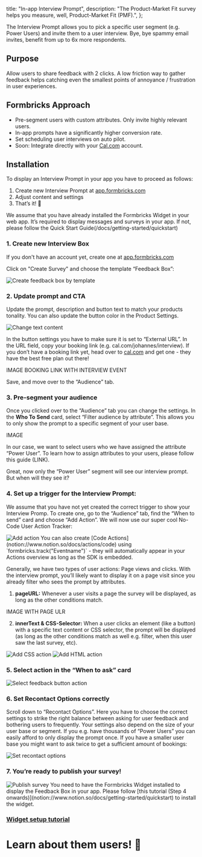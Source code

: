 
  title: "In-app Interview Prompt",
  description: "The Product-Market Fit survey helps you measure, well, Product-Market Fit (PMF).",
};

The Interview Prompt allows you to pick a specific user segment (e.g. Power Users) and invite them to a user interview. Bye, bye spammy email invites, benefit from up to 6x more respondents.

## Purpose

Allow users to share feedback with 2 clicks. A low friction way to gather feedback helps catching even the smallest points of annoyance / frustration in user experiences.

## Formbricks Approach

- Pre-segment users with custom attributes. Only invite highly relevant users.
- In-app prompts have a significantly higher conversion rate.
- Set scheduling user interviews on auto pilot.
- Soon: Integrate directly with your [Cal.com](http://Cal.com) account.

## Installation

To display an Interview Prompt in your app you have to proceed as follows:

1. Create new Interview Prompt at [app.formbricks.com](http://app.formbricks.com/)
2. Adjust content and settings
3. That’s it! 🎉

<Callout title="Formbricks Widget not yet running?" type="note">
  We assume that you have already installed the Formbricks Widget in your web app. It’s required to display
  messages and surveys in your app. If not, please follow the Quick Start
  Guide(/docs/getting-started/quickstart)
</Callout>

### 1. Create new Interview Box

If you don't have an account yet, create one at [app.formbricks.com](https://app.formbricks.com/auth/signup)

Click on "Create Survey" and choose the template “Feedback Box”:

<Image src={CreateFeedbackBox} alt="Create feedback box by template" quality="100" />

### 2. Update prompt and CTA

Update the prompt, description and button text to match your products tonality. You can also update the button color in the Product Settings.

<Image src={ChangeTextContent} alt="Change text content" quality="100" />

In the button settings you have to make sure it is set to “External URL”. In the URL field, copy your booking link (e.g. cal.com/johannes/interview). If you don’t have a booking link yet, head over to [cal.com](http://cal.com) and get one - they have the best free plan out there!

IMAGE BOOKING LINK WITH INTERVIEW EVENT

Save, and move over to the “Audience” tab.

### 3. Pre-segment your audience

Once you clicked over to the “Audience” tab you can change the settings. In the **Who To Send** card, select “Filter audience by attribute”. This allows you to only show the prompt to a specific segment of your user base.

IMAGE

In our case, we want to select users who we have assigned the attribute “Power User”. To learn how to assign attributes to your users, please follow this guide (LINK).

Great, now only the “Power User” segment will see our interview prompt. But when will they see it?

### 4. Set up a trigger for the Interview Prompt:

We assume that you have not yet created the correct trigger to show your Interview Promp. To create one, go to the “Audience” tab, find the “When to send” card and choose “Add Action”. We will now use our super cool No-Code User Action Tracker:

<Image src={AddAction} alt="Add action" quality="100" />

<Callout title="You can also add actions in your code" type="note">
  You can also create [Code Actions](notion://www.notion.so/docs/actions/code) using
  `formbricks.track("Eventname")` - they will automatically appear in your Actions overview as long as the SDK
  is embedded.
</Callout>

Generally, we have two types of user actions: Page views and clicks. With the interview prompt, you’ll likely want to display it on a page visit since you already filter who sees the prompt by attributes.

1. **pageURL:** Whenever a user visits a page the survey will be displayed, as long as the other conditions match.

IMAGE WITH PAGE ULR

2. **innerText & CSS-Selector:** When a user clicks an element (like a button) with a specific text content or CSS selector, the prompt will be displayed (as long as the other conditions match as well e.g. filter, when this user saw the last survey, etc).

<div className="grid grid-cols-2 space-x-2">
  <Image src={AddCSSAction} alt="Add CSS action" quality="100" />
  <Image src={AddHTMLAction} alt="Add HTML action" quality="100" />
</div>

### 5. Select action in the “When to ask” card

<Image src={SelectAction} alt="Select feedback button action" quality="100" />

### 6. Set Recontact Options correctly

Scroll down to “Recontact Options”. Here you have to choose the correct settings to strike the right balance between asking for user feedback and bothering users to frequently. Your settings also depend on the size of your user base or segment. If you e.g. have thousands of “Power Users” you can easily afford to only display the prompt once. If you have a smaller user base you might want to ask twice to get a sufficient amount of bookings:

<Image src={RecontactOptions} alt="Set recontact options" quality="100" />

### 7. You’re ready to publish your survey!

<Image src={PublishSurvey} alt="Publish survey" quality="100" />

<Callout title="It only works with the widget" type="note">
  You need to have the Formbricks Widget installed to display the Feedback Box in your app. Please follow
  [this tutorial (Step 4 onwards)](notion://www.notion.so/docs/getting-started/quickstart) to install the
  widget.
</Callout>

### [Widget setup tutorial](/docs/getting-started/quickstart)

###

# Learn about them users! 🎉

